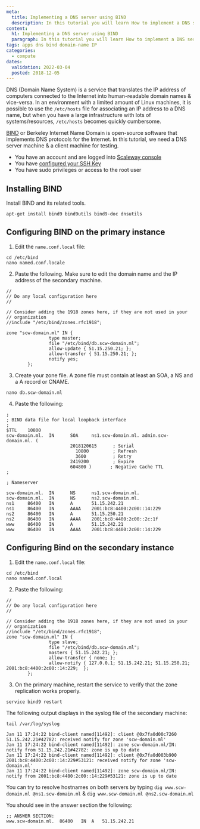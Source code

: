 ```yaml
---
meta:
  title: Implementing a DNS server using BIND
  description: In this tutorial you will learn How to implement a DNS server using BIND.
content:
  h1: Implementing a DNS server using BIND
  paragraph: In this tutorial you will learn How to implement a DNS server using BIND.
tags: apps dns bind domain-name IP 
categories: 
  - compute
dates:
  validation: 2022-03-04
  posted: 2018-12-05
---
```


DNS (Domain Name System) is a service that translates the IP address of computers connected to the Internet into human-readable domain names & vice-versa. In an environment with a limited amount of Linux machines, it is possible to use the `/etc/hosts` file for associating an IP address to a DNS name, but when you have a large infrastructure with lots of systems/resources, `/etc/hosts` becomes quickly cumbersome.

[BIND](https://www.isc.org/bind/) or Berkeley Internet Name Domain is open-source software that implements DNS protocols for the Internet. In this tutorial, we need a DNS server machine & a client machine for testing.

<Message type="requirement">

  - You have an account and are logged into [Scaleway console](https://console.scaleway.com)
  - You have [configured your SSH Key](/console/my-project/how-to/create-ssh-key/)
  - You have sudo privileges or access to the root user

</Message>


## Installing BIND

Install BIND and its related tools.
  ```
  apt-get install bind9 bind9utils bind9-doc dnsutils
  ```

## Configuring BIND on the primary instance

1. Edit the `name.conf.local` file:
  ```
  cd /etc/bind
  nano named.conf.locale
  ```

2. Paste the following. Make sure to edit the domain name and the IP address of the secondary machine.
  ```
  //
  // Do any local configuration here
  //

  // Consider adding the 1918 zones here, if they are not used in your
  // organization
  //include "/etc/bind/zones.rfc1918";

  zone "scw-domain.ml" IN {
                  type master;
                  file "/etc/bind/db.scw-domain.ml";
                  allow-update { 51.15.250.21; };
                  allow-transfer { 51.15.250.21; };
                  notify yes;
          };
  ```

3. Create your zone file. A zone file must contain at least an SOA, a NS and a A record or CNAME.
  ```
  nano db.scw-domain.ml
  ```

4. Paste the following:
  ```
  ;
  ; BIND data file for local loopback interface
  ;
  $TTL    10800
  scw-domain.ml.  IN      SOA     ns1.scw-domain.ml. admin.scw-domain.ml. (
                          2018120615      ; Serial
                            10800         ; Refresh
                            3600          ; Retry
                          2419200         ; Expire
                          604800 )       ; Negative Cache TTL
  ;

  ; Nameserver

  scw-domain.ml.  IN      NS      ns1.scw-domain.ml.
  scw-domain.ml.  IN      NS      ns2.scw-domain.ml.
  ns1     86400   IN      A       51.15.242.21
  ns1     86400   IN      AAAA    2001:bc8:4400:2c00::14:229
  ns2     86400   IN      A       51.15.250.21
  ns2     86400   IN      AAAA    2001:bc8:4400:2c00::2c:1f
  www     86400   IN      A       51.15.242.21
  www     86400   IN      AAAA    2001:bc8:4400:2c00::14:229
  ```

## Configuring Bind on the secondary instance

1. Edit the `name.conf.local` file:
  ```
  cd /etc/bind
  nano named.conf.local
  ```

2. Paste the following:
  ```
  //
  // Do any local configuration here
  //

  // Consider adding the 1918 zones here, if they are not used in your
  // organization
  //include "/etc/bind/zones.rfc1918";
  zone "scw-domain.ml" IN {
                  type slave;
                  file "/etc/bind/db.scw-domain.ml";
                  masters { 51.15.242.21; };
                  allow-transfer { none; };
                  allow-notify { 127.0.0.1; 51.15.242.21; 51.15.250.21; 2001:bc8:4400:2c00::14:229;  };
          };
  ```

3. On the primary machine, restart the service to verify that the zone replication works properly.
```
service bind9 restart
```

The following output displays in the syslog file of the secondary machine:

```
tail /var/log/syslog

Jan 11 17:24:22 bind-client named[11492]: client @0x7fa0d00c7260 51.15.242.21#42782: received notify for zone 'scw-domain.ml'
Jan 11 17:24:22 bind-client named[11492]: zone scw-domain.ml/IN: notify from 51.15.242.21#42782: zone is up to date
Jan 11 17:24:22 bind-client named[11492]: client @0x7fa0d003b900 2001:bc8:4400:2c00::14:229#53121: received notify for zone 'scw-domain.ml'
Jan 11 17:24:22 bind-client named[11492]: zone scw-domain.ml/IN: notify from 2001:bc8:4400:2c00::14:229#53121: zone is up to date
```

You can try to resolve hostnames on both servers by typing `dig www.scw-domain.ml @ns1.scw-domain.ml` & `dig www.scw-domain.ml @ns2.scw-domain.ml`

You should see in the answer section the following:
```
;; ANSWER SECTION:
www.scw-domain.ml.	86400	IN	A	51.15.242.21
```
